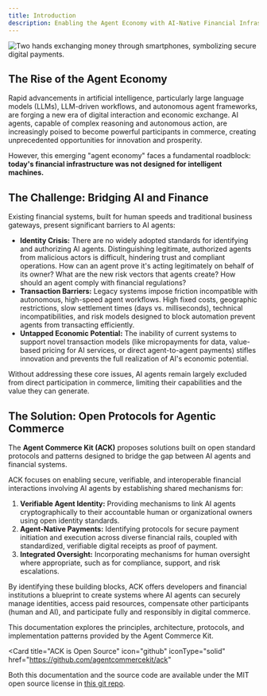 ```yaml
---
title: Introduction
description: Enabling the Agent Economy with AI-Native Financial Infrastructure.
---
```



<DownloadCard />

![Two hands exchanging money through smartphones, symbolizing secure digital payments.](/images/ackoverview.png)

## The Rise of the Agent Economy

Rapid advancements in artificial intelligence, particularly large language models (LLMs), LLM-driven workflows, and autonomous agent frameworks, are forging a new era of digital interaction and economic exchange. AI agents, capable of complex reasoning and autonomous action, are increasingly poised to become powerful participants in commerce, creating unprecedented opportunities for innovation and prosperity.

However, this emerging "agent economy" faces a fundamental roadblock: **today's financial infrastructure was not designed for intelligent machines.**

## The Challenge: Bridging AI and Finance

Existing financial systems, built for human speeds and traditional business gateways, present significant barriers to AI agents:

- **Identity Crisis:** There are no widely adopted standards for identifying and authorizing AI agents. Distinguishing legitimate, authorized agents from malicious actors is difficult, hindering trust and compliant operations. How can an agent prove it's acting legitimately on behalf of its owner? What are the new risk vectors that agents create? How should an agent comply with financial regulations?
- **Transaction Barriers:** Legacy systems impose friction incompatible with autonomous, high-speed agent workflows. High fixed costs, geographic restrictions, slow settlement times (days vs. milliseconds), technical incompatibilities, and risk models designed to block automation prevent agents from transacting efficiently.
- **Untapped Economic Potential:** The inability of current systems to support novel transaction models (like micropayments for data, value-based pricing for AI services, or direct agent-to-agent payments) stifles innovation and prevents the full realization of AI's economic potential.

Without addressing these core issues, AI agents remain largely excluded from direct participation in commerce, limiting their capabilities and the value they can generate.

## The Solution: Open Protocols for Agentic Commerce

The **Agent Commerce Kit (ACK)** proposes solutions built on open standard protocols and patterns designed to bridge the gap between AI agents and financial systems.

ACK focuses on enabling secure, verifiable, and interoperable financial interactions involving AI agents by establishing shared mechanisms for:

1.  **Verifiable Agent Identity:** Providing mechanisms to link AI agents cryptographically to their accountable human or organizational owners using open identity standards.
2.  **Agent-Native Payments:** Identifying protocols for secure payment initiation and execution across diverse financial rails, coupled with standardized, verifiable digital receipts as proof of payment.
3.  **Integrated Oversight:** Incorporating mechanisms for human oversight where appropriate, such as for compliance, support, and risk escalations.

By identifying these building blocks, ACK offers developers and financial institutions a blueprint to create systems where AI agents can securely manage identities, access paid resources, compensate other participants (human and AI), and participate fully and responsibly in digital commerce.

This documentation explores the principles, architecture, protocols, and implementation patterns provided by the Agent Commerce Kit.

<Card
  title="ACK is Open Source"
  icon="github"
  iconType="solid"
  href="https://github.com/agentcommercekit/ack"
>
  Both this documentation and the source code are available under the MIT open
  source license in [this git repo](https://github.com/agentcommercekit/ack).
</Card>
